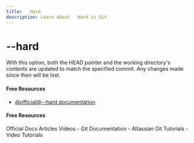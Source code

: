 ```yaml
---
title:   Hard
description: Learn about   Hard in Git
---
```


# --hard

With this option, both the HEAD pointer and the working directory's contents are updated to match the specified commit. Any changes made since then will be lost.

#### Free Resources

- [@official@--hard documentation](https://git-scm.com/docs/git-reset#Documentation/git-reset.txt---hard)

#### Free Resources

<Tabs defaultValue="official">
<TabsList>
<TabsTrigger value="official">Official Docs</TabsTrigger>
<TabsTrigger value="article">Articles</TabsTrigger>
<TabsTrigger value="video">Videos</TabsTrigger>
</TabsList>

<TabsContent value="official">
- <Link href="https://git-scm.com/docs">Git Documentation</Link>
</TabsContent>
<TabsContent value="article">
- <Link href="https://www.atlassian.com/git/tutorials">Atlassian Git Tutorials</Link>
</TabsContent>
<TabsContent value="video">
- <Link href="https://www.youtube.com/results?search_query=git+--hard+tutorial">Video Tutorials</Link>
</TabsContent>
</Tabs>
